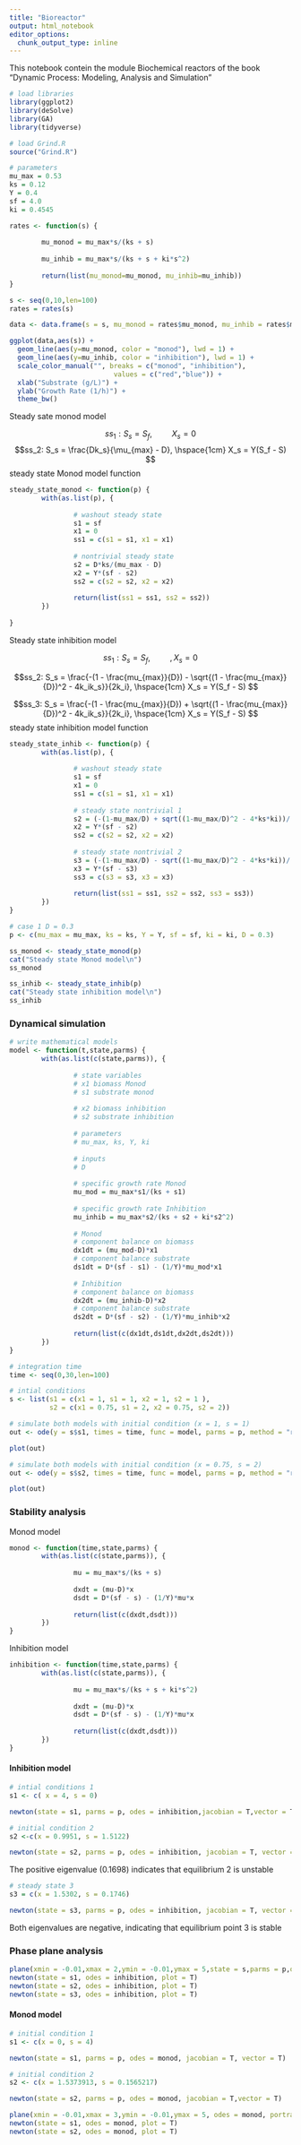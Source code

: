---
title: "Bioreactor"
output: html_notebook
editor_options: 
  chunk_output_type: inline
---

This notebook contein the module Biochemical reactors of the book "Dynamic Process: Modeling, Analysis and Simulation" 

```{r}
# load libraries
library(ggplot2)
library(deSolve)
library(GA)
library(tidyverse)
```

```{r}
# load Grind.R
source("Grind.R")
```

```{r}
# parameters
mu_max = 0.53
ks = 0.12
Y = 0.4
sf = 4.0
ki = 0.4545
```


```{r}
rates <- function(s) {
        
        mu_monod = mu_max*s/(ks + s)
        
        mu_inhib = mu_max*s/(ks + s + ki*s^2)
        
        return(list(mu_monod=mu_monod, mu_inhib=mu_inhib))
}
```

```{r}
s <- seq(0,10,len=100)
rates = rates(s)
```

```{r}
data <- data.frame(s = s, mu_monod = rates$mu_monod, mu_inhib = rates$mu_inhib)
```

```{r}
ggplot(data,aes(s)) +
  geom_line(aes(y=mu_monod, color = "monod"), lwd = 1) +
  geom_line(aes(y=mu_inhib, color = "inhibition"), lwd = 1) +
  scale_color_manual("", breaks = c("monod", "inhibition"),
                          values = c("red","blue")) +
  xlab("Substrate (g/L)") +
  ylab("Growth Rate (1/h)") +
  theme_bw()
```

Steady sate monod model

$$ss_1: S_s = S_f, \hspace{1cm} X_s = 0$$
$$ss_2: S_s = \frac{Dk_s}{\mu_{max} - D}, \hspace{1cm} X_s = Y(S_f - S) $$
steady state Monod model function
```{r} 
steady_state_monod <- function(p) {
        with(as.list(p), {
                
                # washout steady state 
                s1 = sf
                x1 = 0
                ss1 = c(s1 = s1, x1 = x1)
                
                # nontrivial steady state
                s2 = D*ks/(mu_max - D)
                x2 = Y*(sf - s2)
                ss2 = c(s2 = s2, x2 = x2)
                
                return(list(ss1 = ss1, ss2 = ss2))
        })
        
}
```

Steady state inhibition model 

$$ss_1: S_s = S_f, \hspace{1cm}, X_s = 0$$

$$ss_2: S_s = \frac{-(1 - \frac{mu_{max}}{D}) - \sqrt{(1 - \frac{mu_{max}}{D})^2 - 4k_ik_s}}{2k_i}, \hspace{1cm} X_s = Y(S_f - S) $$

$$ss_3: S_s = \frac{-(1 - \frac{mu_{max}}{D}) + \sqrt{(1 - \frac{mu_{max}}{D})^2 - 4k_ik_s}}{2k_i}, \hspace{1cm} X_s = Y(S_f - S) $$
steady state inhibition model function 
```{r}
steady_state_inhib <- function(p) {
        with(as.list(p), {
                
                # washout steady state 
                s1 = sf 
                x1 = 0
                ss1 = c(s1 = s1, x1 = x1)
                
                # steady state nontrivial 1
                s2 = (-(1-mu_max/D) + sqrt((1-mu_max/D)^2 - 4*ks*ki))/(2*ki)
                x2 = Y*(sf - s2)
                ss2 = c(s2 = s2, x2 = x2)
                
                # steady state nontrivial 2
                s3 = (-(1-mu_max/D) - sqrt((1-mu_max/D)^2 - 4*ks*ki))/(2*ki)
                x3 = Y*(sf - s3)
                ss3 = c(s3 = s3, x3 = x3)
                
                return(list(ss1 = ss1, ss2 = ss2, ss3 = ss3))
        })
}
```


```{r}
# case 1 D = 0.3
p <- c(mu_max = mu_max, ks = ks, Y = Y, sf = sf, ki = ki, D = 0.3)
```

```{r}
ss_monod <- steady_state_monod(p)
cat("Steady state Monod model\n")
ss_monod
```
```{r}
ss_inhib <- steady_state_inhib(p)
cat("Steady state inhibition model\n")
ss_inhib
```
### Dynamical simulation 

```{r}
# write mathematical models 
model <- function(t,state,parms) {
        with(as.list(c(state,parms)), {
                
                # state variables 
                # x1 biomass Monod 
                # s1 substrate monod 
                
                # x2 biomass inhibition 
                # s2 substrate inhibition 
                
                # parameters 
                # mu_max, ks, Y, ki
                
                # inputs
                # D
                
                # specific growth rate Monod
                mu_mod = mu_max*s1/(ks + s1)
                
                # specific growth rate Inhibition
                mu_inhib = mu_max*s2/(ks + s2 + ki*s2^2)
                
                # Monod
                # component balance on biomass 
                dx1dt = (mu_mod-D)*x1 
                # component balance substrate
                ds1dt = D*(sf - s1) - (1/Y)*mu_mod*x1
                
                # Inhibition
                # component balance on biomass 
                dx2dt = (mu_inhib-D)*x2
                # component balance substrate
                ds2dt = D*(sf - s2) - (1/Y)*mu_inhib*x2
                
                return(list(c(dx1dt,ds1dt,dx2dt,ds2dt)))
        })
}
```


```{r}
# integration time
time <- seq(0,30,len=100)
```


```{r}
# intial conditions 
s <- list(s1 = c(x1 = 1, s1 = 1, x2 = 1, s2 = 1 ), 
          s2 = c(x1 = 0.75, s1 = 2, x2 = 0.75, s2 = 2))
```

```{r}
# simulate both models with initial condition (x = 1, s = 1)
out <- ode(y = s$s1, times = time, func = model, parms = p, method = "rk4")
```

```{r}
plot(out)
```

```{r}
# simulate both models with initial condition (x = 0.75, s = 2)
out <- ode(y = s$s2, times = time, func = model, parms = p, method = "rk4")
```

```{r}
plot(out)
```

### Stability analysis 

Monod model
```{r}
monod <- function(time,state,parms) {
        with(as.list(c(state,parms)), {
                
                mu = mu_max*s/(ks + s)
                
                dxdt = (mu-D)*x
                dsdt = D*(sf - s) - (1/Y)*mu*x
                
                return(list(c(dxdt,dsdt)))
        })
}
```

Inhibition model
```{r}
inhibition <- function(time,state,parms) {
        with(as.list(c(state,parms)), {
                
                mu = mu_max*s/(ks + s + ki*s^2)
                
                dxdt = (mu-D)*x
                dsdt = D*(sf - s) - (1/Y)*mu*x
                
                return(list(c(dxdt,dsdt)))
        })
}
```

#### Inhibition model
```{r}
# intial conditions 1
s1 <- c( x = 4, s = 0)
```


```{r}
newton(state = s1, parms = p, odes = inhibition,jacobian = T,vector = T)
```
```{r}
# initial condition 2
s2 <-c(x = 0.9951, s = 1.5122)
```

```{r}
newton(state = s2, parms = p, odes = inhibition, jacobian = T, vector = T)
```
The positive eigenvalue (0.1698) indicates that equilibrium 2 is unstable

```{r}
# steady state 3 
s3 = c(x = 1.5302, s = 0.1746)
```

```{r}
newton(state = s3, parms = p, odes = inhibition, jacobian = T, vector = T)
```
Both eigenvalues are negative, indicating that equilibrium point 3 is stable

### Phase plane analysis

```{r}
plane(xmin = -0.01,xmax = 2,ymin = -0.01,ymax = 5,state = s,parms = p,odes = inhibition, portrait = T)
newton(state = s1, odes = inhibition, plot = T)
newton(state = s2, odes = inhibition, plot = T)
newton(state = s3, odes = inhibition, plot = T)

```
#### Monod model 

```{r}
# initial condition 1
s1 <- c(x = 0, s = 4)
```

```{r}
newton(state = s1, parms = p, odes = monod, jacobian = T, vector = T)
```

```{r}
# initial condition 2  
s2 <- c(x = 1.5373913, s = 0.1565217)
```

```{r}
newton(state = s2, parms = p, odes = monod, jacobian = T,vector = T)
```

```{r}
plane(xmin = -0.01,xmax = 3,ymin = -0.01,ymax = 5, odes = monod, portrait = T)
newton(state = s1, odes = monod, plot = T)
newton(state = s2, odes = monod, plot = T)
```

